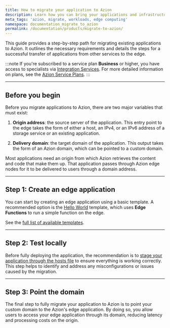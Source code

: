 ```yaml
---
title: How to migrate your application to Azion
description: Learn how you can bring your applications and infrastructure to Azion.
meta_tags: 'azion, migrate, workloads, edge computing'
namespace: documentation_migrate_to_azion
permalink: /documentation/products/migrate-to-azion/
---
```


This guide provides a step-by-step path for migrating existing applications to Azion. It outlines the necessary requirements and details the steps for a successful transfer of applications from other services to the edge.

:::note
If you're subscribed to a service plan **Business** or higher, you have access to specialists via [Integration Services](/en/documentation/services/integration-services/). For more detailed information on plans, see the [Azion Service Plans](https://www.azion.com/en/professional-services/).
:::

---

## Before you begin

Before you migrate applications to Azion, there are two major variables that must exist:

1. **Origin address**: the source server of the application. This entry point to the edge takes the form of either a host, an IPv4, or an IPv6 address of a storage service or an existing application.
  <LinkButton link="/en/documentation/products/build/edge-application/edge connector/" label="Go to edge connector reference" severity="secondary" target="_blank" />

2. **Delivery domain**: the target domain of the application. This output takes the form of an Azion domain, which can be pointed to a custom domain. 
  <LinkButton link="/en/documentation/products/edge-application/workloads/" label="Go to workloads reference" severity="secondary" target="_blank" />

Most applications need an origin from which Azion retrieves the content and code that make them up. That application passes through Azion edge nodes for it to be delivered to users through a domain address.

<LinkButton link="/en/documentation/products/guides/build/overview/" label="Go to Edge Application overview" severity="secondary" target="_blank" />

---

## Step 1: Create an edge application 

You can start by creating an edge application using a basic template. A recommended option is the [Hello World](/en/documentation/products/guides/hello-world-template/) template, which uses **Edge Functions** to run a simple function on the edge.

<LinkButton link="/en/documentation/products/marketplace/templates-and-integrations-overview/" label="Go to Templates reference" severity="secondary" target="_blank" />

See the [full list of available templates](/en/documentation/products/guides/#azion-templates).

---

## Step 2: Test locally 

Before fully deploying the application, the recommendation is to [stage your application through the hosts file](/en/documentation/products/guides/stage-edge-application-through-hosts-file/) to ensure everything is working correctly. This step helps to identify and address any misconfigurations or issues caused by the migration.

---

## Step 3: Point the domain 

The final step to fully migrate your application to Azion is to point your custom domain to the Azion's edge application. By doing so, you allow users to access your edge application through its domain, reducing latency and processing costs on the origin.

<LinkButton link="/en/documentation/products/guides/point-domain-to-azion/" label="How to point a domain to Azion" severity="secondary" />

